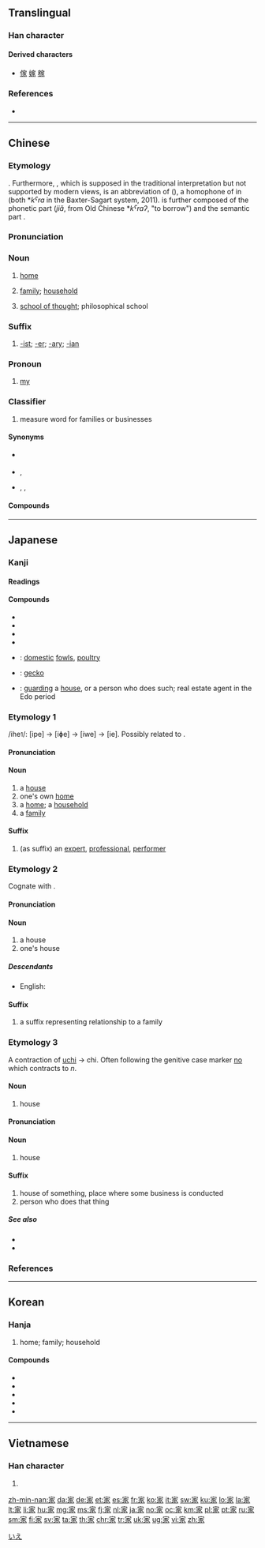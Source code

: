 {{also|傢|冢|冡}}
==Translingual==
{{stroke order|strokes=10}}
{{stroke order|type=animate}}

===Han character===
{{Han char|rn=40|rad=宀|as=07|sn=10|four=30232|canj=JMSO|ids=⿱宀豕}}

====Derived characters====
* [[傢]] [[嫁]] [[稼]]

===References===
* {{Han ref|kx=0286.170|dkj=07169|dj=0566.030|hdz=20930.150|uh=5BB6|ud=23478|bh=AE61|bd=44641}}

----

==Chinese==
{{zh-forms}}

===Etymology===
{{Han compound|宀|豕|c1=s|c2=p|t1=roof|t2=pig|ls=ic}}. Furthermore, {{lang|zh|豕}}, which is supposed in the traditional interpretation but not supported by modern views, is an abbreviation of {{zh-l|豭|jiā|male pig, boar}} (''{{w|Shuowen Jiezi}}''), a homophone of {{zh-l|家}} in {{w|Old Chinese}} (both *''kˁra'' in the Baxter-Sagart system, 2011). {{zh-l|豭}} is further composed of the phonetic part {{l|zh|叚}} (''jiǎ'', from Old Chinese *''kˁraʔ'', "to borrow") and the semantic part {{zh-l|豕|gloss=pig}}.

===Pronunciation===
{{zh-pron
|m=jiā
|ma=y
|c=gaa1
|h=pfs=kâ
|mn=ke/ka
|mn_note=ka is literary
|w=1ka,1jia
|w_note=1jia is literary
|mc=y
|oc=y
|cat=n,suf,cls,pronoun}}

===Noun===
{{zh-noun|mw=個}}

# {{label|zh|Beginning Mandarin|sort=jia1}} [[home]]
#: {{zh-x|我 的 家 就 在 這裡。|My home is here.}}
# {{label|zh|Beginning Mandarin|sort=jia1}} [[family]]; [[household]]
# [[school of thought]]; philosophical school
#: {{zh-x|^儒家|Confucian school}}
#: {{zh-x|^道家|Daoist School}}

===Suffix===
{{zh-suf}}

# {{non-gloss definition|specialist in a certain activity or field}} [[-ist]]; [[-er]]; [[-ary]]; [[-ian]]
#: {{zh-x|藝術家|artist}}
#: {{zh-x|科學家|scientist}}

===Pronoun===
{{zh-pronoun}}

# {{label|zh|polite|for family member|sort=jia1}} [[my]]

===Classifier===
{{zh-cls}}

# measure word for families or businesses

====Synonyms====
* {{sense|home, family}} {{zh-l|家裡/家裏/家里}}
* {{sense|family}} {{zh-l|家庭}}, {{zh-l|家族}}
* {{q|Min Nan}} {{zh-l|兜|tr=tau}}, {{zh-l|厝|tr=chhù}}, {{zh-l|地|tr=tē, tōe}}

====Compounds====
{{zh-der|家財|家蠶|家產|家長里短|家長里短兒|家常|家常便飯|家常話|家仇|家醜|家畜|家傳|家祠|家慈|家大業大|家當|家當兒|家道|家底|家底兒|家電|家丁|家法|家訪|家風|家父|家鴿|家館|家規|家戶|傢伙|家雞|家給人足|家計|家祭|家家|家家兒|家家戶戶|家教|家姐|家景|家境|家居|家具|家眷|家君|家口|家累|家裡|家門|家廟|家母|家娘|家奴|家貧如洗|家破人亡|家譜|家雀兒|家禽|家人|家舍|家生子|家生子兒|家聲|家甚|家史|家世|家事|家室|家書|家屬|家鼠|家數|家私|家天下|家庭|家庭病床|家庭承包|家庭婦女|家庭教育|家庭手工業|家庭影院|家徒四壁|家兔|家蚊|家屋|家無擔石|家無儋石|家務|家弦胡誦|家鄉|家小|家信|家兄|家學|家訓|家鴨|家嚴|家宴|家燕|家養|家業|家蠅|家用|家魚|家喻戶曉|家園|家院|家宅|家長|家長制|家珍|家種|家主|家傳|家資|家子|家族}}

----

==Japanese==

===Kanji===
{{ja-kanji|grade=2|rs=宀07}}

====Readings====
{{ja-readings
|goon=[[け]] (ke), [[く]] (ku) {{qualifier|non-[[w:Jōyō kanji|Jōyō]] reading}}
|kanon=[[か]] (ka), [[こ]] (ko) {{qualifier|non-[[w:Jōyō kanji|Jōyō]] reading}}
|kun=[[いえ]] (ie), [[や]] (ya), [[うち]] (uchi)}}

====Compounds====
{{der-top|Compounds}}
* {{ja-r|家屋|かおく}}
* {{ja-r|家具|かぐ}}
* {{ja-r|家族|かぞく}}
* {{ja-r|家庭|かてい}}
{{der-mid}}
* {{ja-r|家禽|かきん}}: [[domestic]] [[fowl]]s, [[poultry]]
* {{ja-r|家守|やもり}}: [[gecko]]
* {{ja-r|家守|やもり}}: [[guarding]] a [[house]], or a person who does such; real estate agent in the Edo period
{{der-bottom}}

===Etymology 1===
{{ja-kanjitab|いえ|yomi=k}}
/ihe<small>1</small>/: [ipe] → [iɸe] → [iwe] → [ie]. Possibly related to {{m|ja|廬|tr=io||temporary hut}}.

====Pronunciation====
{{ja-pron|yomi=k|いえ|acc=2|acc_ref=DJR,NHK}}

====Noun====
{{ja-noun|いえ|hhira=いへ}}

# a [[house]]
# one's own [[home]]
# a [[home]]; a [[household]]
# a [[family]]

====Suffix====
{{ja-pos|か|suffix}}
# (as suffix) an [[expert]], [[professional]], [[performer]]

===Etymology 2===
{{ja-kanjitab|うち|yomi=k}}
Cognate with {{m|ja|内|tr=uchi}}.

====Pronunciation====
{{ja-pron|yomi=k|うち|acc=0|acc_ref=DJR,NHK}}

====Noun====
{{ja-noun|うち}}

# a house
# one's house

=====Descendants=====
* English: {{l|en|hooch}}

====Suffix====
{{ja-pos|け|suffix}}

# a suffix representing relationship to a family
#: {{ja-usex|平'''家'''|たいら-'''け'''|the Taira family}}

===Etymology 3===
A contraction of [[家|uchi]] → chi. Often following the genitive case marker [[の|no]] which contracts to ''n''.

====Noun====
{{ja-noun|ち}}

# house
#: {{ja-usex|俺ん'''家'''に来ない？|おれ ん '''ち''' に こない？|Wanna come to my place?}}

{{ja-kanjitab|や|yomi=k}}

====Pronunciation====
{{ja-pron|yomi=k|や|acc=1|acc_ref=DJR,NHK}}

====Noun====
{{ja-noun|や}}

# house

====Suffix====
{{ja-pos|や|suffix}}

# house of something, place where some business is conducted
# person who does that thing

=====See also=====
* {{ja-r|者|-しゃ}}
* {{ja-r|手|-しゅ}}

===References===
<references/>

[[Category:1000 Japanese basic words|いえ]]

----

==Korean==

===Hanja===
{{ko-hanja|hangeul=[[가]], [[고]]|mr=ka, ko}}

# home; family; household

====Compounds====
{{der-top}}
* {{ko-inline|가구|||家口}}
* {{ko-inline|가장|||家長}}
* {{ko-inline|가정|||家庭}}
* {{ko-inline|가족|||家族}}
* {{ko-inline|작가|||作家}}
{{der-bottom}}

----

==Vietnamese==

===Han character===
{{vi-hantu|[[gia]], [[nhà]]|rs=宀07}}

# {{defn|lang=vi|sort=宀07}}

[[zh-min-nan:家]]
[[da:家]]
[[de:家]]
[[et:家]]
[[es:家]]
[[fr:家]]
[[ko:家]]
[[it:家]]
[[sw:家]]
[[ku:家]]
[[lo:家]]
[[la:家]]
[[lt:家]]
[[li:家]]
[[hu:家]]
[[mg:家]]
[[ms:家]]
[[fj:家]]
[[nl:家]]
[[ja:家]]
[[no:家]]
[[oc:家]]
[[km:家]]
[[pl:家]]
[[pt:家]]
[[ru:家]]
[[sm:家]]
[[fi:家]]
[[sv:家]]
[[ta:家]]
[[th:家]]
[[chr:家]]
[[tr:家]]
[[uk:家]]
[[ug:家]]
[[vi:家]]
[[zh:家]]
